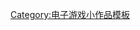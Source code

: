 {{asbox
| image     = Crystal Project Package games board.png
| subject   = [[图版游戏|电子图版游戏]]
| category  = 电子图版游戏小作品
| name      = Template:Board-videogame-stub
}}<noinclude>
[[Category:电子游戏小作品模板]]
</noinclude>